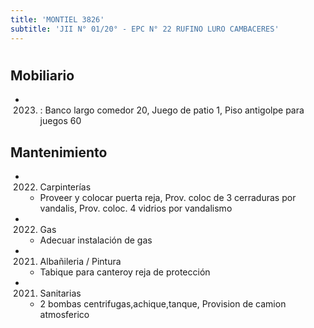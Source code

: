 ```yaml
---
title: 'MONTIEL 3826'
subtitle: 'JII N° 01/20° - EPC N° 22 RUFINO LURO CAMBACERES'
---
```


#


## Mobiliario

*  (2023) : Banco largo comedor 20, Juego de patio 1, Piso antigolpe para juegos 60 





## Mantenimiento

*  (2022) Carpinterías 
    + Proveer y colocar puerta reja, Prov. coloc de 3 cerraduras por vandalis, Prov. coloc. 4 vidrios por vandalismo

*  (2022) Gas 
    + Adecuar instalación de gas

*  (2021) Albañileria / Pintura 
    + Tabique para canteroy reja de protección

*  (2021) Sanitarias 
    + 2 bombas centrifugas,achique,tanque, Provision de camion atmosferico



